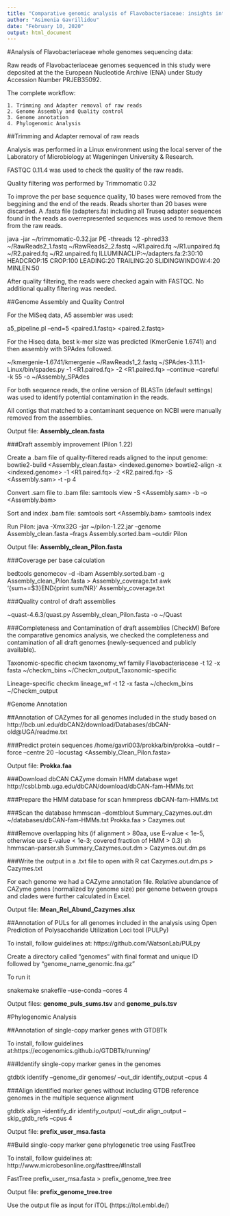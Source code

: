 ```yaml
---
title: "Comparative genomic analysis of Flavobacteriaceae: insights into carbohydrate metabolism, gliding motility and secondary metabolite biosynthesis"
author: "Asimenia Gavrillidou"
date: "February 10, 2020"
output: html_document
---
```


#Analysis of Flavobacteriaceae whole genomes sequencing data:

Raw reads of Flavobacteriaceae genomes sequenced in this study were deposited at the the European Nucleotide Archive (ENA) under Study Accession Number PRJEB35092.

The complete workflow:

    1. Trimming and Adapter removal of raw reads
    2. Genome Assembly and Quality control
    3. Genome annotation
    4. Phylogenomic Analysis

##Trimming and Adapter removal of raw reads

Analysis was performed in a Linux environment using the local server of the Laboratory of Microbiology at Wageningen University & Research.

FASTQC 0.11.4 was used to check the quality of the raw reads.

Quality filtering was performed by Trimmomatic 0.32

To improve the per base sequence quality, 10 bases were removed from the beggining and the end of the reads.
Reads shorter than 20 bases were discarded.
A .fasta file (adapters.fa) including all Truseq adapter sequences found in the reads as overrepresented sequences was used to remove them from the raw reads.

java -jar ~/trimmomatic-0.32.jar PE -threads 12 -phred33 ~/RawReads2_1.fastq ~/RawReads2_2.fastq ~/R1.paired.fq ~/R1.unpaired.fq ~/R2.paired.fq ~/R2.unpaired.fq ILLUMINACLIP:~/adapters.fa:2:30:10 HEADCROP:15 CROP:100 LEADING:20 TRAILING:20 SLIDINGWINDOW:4:20 MINLEN:50

After quality filtering, the reads were checked again with FASTQC. No additional quality filtering was needed.

##Genome Assembly and Quality Control

For the MiSeq data, A5 assembler was used:

a5_pipeline.pl --end=5 <paired.1.fastq> <paired.2.fastq> <assembly_A5>

For the Hiseq data, best k-mer size was predicted (KmerGenie 1.6741) and then assembly with SPAdes followed. 

~/kmergenie-1.6741/kmergenie ~/RawReads1_2.fastq
~/SPAdes-3.11.1-Linux/bin/spades.py -1 <R1.paired.fq> -2 <R1.paired.fq> --continue --careful -k 55 -o ~/Assembly_SPAdes

For both sequence reads, the online version of BLASTn (default settings) was used to identify potential contamination in the reads.

All contigs that matched to a contaminant sequence on NCBI were manually removed from the assemblies.

Output file: **Assembly_clean.fasta**

###Draft assembly improvement (Pilon 1.22)

Create a .bam file of quality-filtered reads aligned to the input genome:
bowtie2-build <Assembly_clean.fasta> <indexed.genome>
bowtie2-align -x <indexed.genome> -1 <R1.paired.fq> -2 <R2.paired.fq> -S <Assembly.sam> -t -p 4

Convert .sam file to .bam file:
samtools view -S <Assembly.sam> -b -o <Assembly.bam>

Sort and index .bam file:
samtools sort <Assembly.bam> <Assembly_sorted>
samtools index <Assembly_indexed_sorted> 
  
Run Pilon:
java -Xmx32G -jar ~/pilon-1.22.jar --genome Assembly_clean.fasta --frags Assembly.sorted.bam --outdir Pilon

Output file: **Assembly_clean_Pilon.fasta**

###Coverage per base calculation

bedtools genomecov -d -ibam Assembly.sorted.bam -g Assembly_clean_Pilon.fasta > Assembly_coverage.txt
awk '{sum+=$3}END{print sum/NR}' Assembly_coverage.txt

###Quality control of draft assemblies

~quast-4.6.3/quast.py Assembly_clean_Pilon.fasta -o ~/Quast

###Completeness and Contamination of draft assemblies (CheckM)
Before the comparative genomics analysis, we checked the completeness and contamination of all draft genomes (newly-sequenced and publicly available).

Taxonomic-specific 
checkm taxonomy_wf family Flavobacteriaceae -t 12 -x fasta ~/checkm_bins ~/Checkm_output_Taxonomic-specific

Lineage-specific
checkm lineage_wf -t 12 -x fasta ~/checkm_bins ~/Checkm_output

#Genome Annotation

##Annotation of CAZymes for all genomes included in the study based on http://bcb.unl.edu/dbCAN2/download/Databases/dbCAN-old@UGA/readme.txt 

###Predict protein sequences
/home/gavri003/prokka/bin/prokka --outdir <Prokka_annotations> --force --centre 20 --locustag <Assembly_Clean_Pilon.fasta>
  
Output file: **Prokka.faa**

###Download dbCAN CAZyme domain HMM database
wget http://csbl.bmb.uga.edu/dbCAN/download/dbCAN-fam-HMMs.txt

###Prepare the HMM database for scan
hmmpress dbCAN-fam-HMMs.txt

###Scan the database
hmmscan --domtblout Summary_Cazymes.out.dm ~/databases/dbCAN-fam-HMMs.txt Prokka.faa > Cazymes.out

###Remove overlapping hits (if alignment > 80aa, use E-value < 1e-5, otherwise use E-value < 1e-3; covered fraction of HMM > 0.3)
sh hmmscan-parser.sh Summary_Cazymes.out.dm > Cazymes.out.dm.ps

###Write the output in a .txt file to open with R
cat Cazymes.out.dm.ps > Cazymes.txt 

For each genome we had a CAZyme annotation file. 
Relative abundance of CAZyme genes (normalized by genome size) per genome between groups and clades were further calculated in Excel.

Output file: **Mean_Rel_Abund_Cazymes.xlsx**

##Annotation of PULs for all genomes included in the analysis using Open Prediction of Polysaccharide Utilization Loci tool (PULPy) 

To install, follow guidelines at: https://github.com/WatsonLab/PULpy

Create a directory called "genomes" with final format and unique ID followed by "genome_name_genomic.fna.gz"

To run it

snakemake snakefile --use-conda --cores 4

Output files: **genome_puls_sums.tsv** and **genome_puls.tsv**

#Phylogenomic Analysis

##Annotation of single-copy marker genes with GTDBTk

To install, follow guidelines at:https://ecogenomics.github.io/GTDBTk/running/

###Identify single-copy marker genes in the genomes

gtdbtk identify --genome_dir genomes/ --out_dir identify_output --cpus 4

###Align identified marker genes without including GTDB reference genomes in the multiple sequence alignment

gtdbtk align --identify_dir identify_output/ --out_dir align_output --skip_gtdb_refs --cpus 4

Output file: **prefix_user_msa.fasta**

##Build single-copy marker gene phylogenetic tree using FastTree 

To install, follow guidelines at: http://www.microbesonline.org/fasttree/#Install

FastTree prefix_user_msa.fasta > prefix_genome_tree.tree

Output file: **prefix_genome_tree.tree**

Use the output file as input for iTOL (https://itol.embl.de/)

